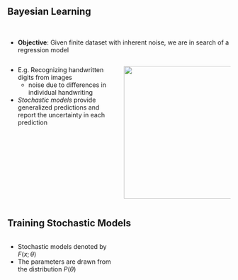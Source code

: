 ## Bayesian Learning
 
<br/>

* **Objective**: Given finite dataset with inherent noise, we are in search of a regression model

:::: {.columns}

:::{.column width=50%}
* E.g. Recognizing handwritten digits from images
    + noise due to differences in individual handwriting
* *Stochastic models* provide generalized predictions 
and report the uncertainty in each prediction
:::

:::{.column width=50%}
![](contents/assets/handwritten_images.png){.absolute top=250 left=700 width="350" height="300"}
:::

::::

## Training Stochastic Models

:::: {.columns}

:::{.column width=50%}
* Stochastic models denoted by $F(x;\theta)$
* The parameters are drawn from the distribution $P(\theta)$
:::

:::{.column width=50%}

:::
:::: 